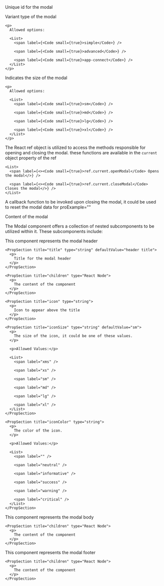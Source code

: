 
<PackageInstallGuide packageName="@wpmudev/sui-modal" />

<Section title="Props" border={true}>
  <PropSection title="id" type="string">
    <p>Unique id for the modal</p>
  </PropSection>

  <PropSection title="variant" type="string" defaultValue="simple">
    <p>Variant type of the modal </p>

    <p>
      Allowed options:

      <List>
        <span label={<Code small={true}>simple</Code>} />

        <span label={<Code small={true}>advanced</Code>} />

        <span label={<Code small={true}>app-connect</Code>} />
      </List>
    </p>
  </PropSection>

  <PropSection title="size" type="string" defaultValue="size">
    <p>Indicates the size of the modal</p>

    <p>
      Allowed options:

      <List>
        <span label={<Code small={true}>sm</Code>} />

        <span label={<Code small={true}>md</Code>} />

        <span label={<Code small={true}>lg</Code>} />

        <span label={<Code small={true}>xl</Code>} />
      </List>
    </p>
  </PropSection>

  <PropSection title="ref" type="object" isRequired={true}>
    <p>The React ref object is utilized to access the methods responsible for opening and closing the modal. these functions are available in the <Code small={true}>current</Code> object property of the ref</p>

    <List>
      <span label={<><Code small={true}>ref.current.openModal</Code> Opens the modal</>} />

      <span label={<><Code small={true}>ref.current.closeModal</Code> Closes the modal</>} />
    </List>
  </PropSection>

  <PropSection title="ref" type="object" isRequired={true}>
    <p>A callback function to be invoked upon closing the modal, it could be used to reset the modal data for proExample=""</p>
  </PropSection>

  <PropSection title="children" type="React Node">
    <p>Content of the modal</p>
  </PropSection>
</Section>

<Section title="Sub Components" contained={true} style={{ paddingTop: 30, paddingBottom: 0 }}>
  <p>The Modal component offers a collection of nested subcomponents to be utilized within it. These subcomponents include:</p>

  <Section title="ModalHeader" contained={true} style={{ paddingTop: 0, paddingLeft: 20, paddingRight: 0 }}>
    <p>
      This component represents the modal header
    </p>

    <PropSection title="title" type="string" defaultValue="header title">
      <p>
        Title for the modal header
      </p>
    </PropSection>

    <PropSection title="children" type="React Node">
      <p>
        The content of the component
      </p>
    </PropSection>

    <PropSection title="icon" type="string">
      <p>
        Icon to appear above the title
      </p>
    </PropSection>

    <PropSection title="iconSize" type="string" defaultValue="sm">
      <p>
        The size of the icon, it could be one of these values.
      </p>

      <p>Allowed Values:</p>

      <List>
        <span label="xms" />

        <span label="xs" />

        <span label="sm" />

        <span label="md" />

        <span label="lg" />

        <span label="xl" />
      </List>
    </PropSection>

    <PropSection title="iconColor" type="string">
      <p>
        The color of the icon.
      </p>

      <p>Allowed Values:</p>

      <List>
        <span label="" />

        <span label="neutral" />

        <span label="informative" />

        <span label="success" />

        <span label="warning" />

        <span label="critical" />
      </List>
    </PropSection>
  </Section>

  <Section title="ModalBody" contained={true} style={{ paddingTop: 0, paddingLeft: 20, paddingRight: 0 }}>
    <p>
      This component represents the modal body
    </p>

    <PropSection title="children" type="React Node">
      <p>
        The content of the component
      </p>
    </PropSection>
  </Section>

  <Section title="ModalFooter" contained={true} style={{ paddingTop: 0, paddingLeft: 20, paddingRight: 0 }}>
    <p>
      This component represents the modal footer
    </p>

    <PropSection title="children" type="React Node">
      <p>
        The content of the component
      </p>
    </PropSection>
  </Section>
</Section>

<CommonPropsNotice />
